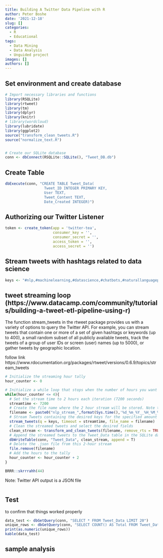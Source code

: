 ```yaml
---
title: Building A Twitter Data Pipeline with R
author: Peter Boshe
date: '2021-12-18'
slug: []
categories:
  - R
  - Educational
tags:
  - Data Mining
  - Data Analysis
  - Unguided project
images: []
authors: []
---
```



## Set environment and create database

```r
# Import necessary libraries and functions
library(RSQLite)
library(rtweet)
library(tm)
library(dplyr)
library(knitr)
# library(wordcloud)
library(lubridate)
library(ggplot2)
source("transform_clean_tweets.R")
source("normalize_text.R")


# Create our SQLite database
conn <- dbConnect(RSQLite::SQLite(), "Tweet_DB.db")
```


## Create Table

```r
dbExecute(conn, "CREATE TABLE Tweet_Data(
                  Tweet_ID INTEGER PRIMARY KEY,
                  User TEXT,
                  Tweet_Content TEXT,
                  Date_Created INTEGER)")
```

## Authorizing our Twitter Listener

```r
token <- create_token(app = 'twitter-tea',
                      consumer_key = '',
                      consumer_secret = '',
                      access_token = '',
                      access_secret = '')
```

## Stream tweets with hashtags related to data science

```r
keys <- "#nlp,#machinelearning,#datascience,#chatbots,#naturallanguageprocessing,#deeplearning"
```

## tweet streaming loop (https://www.datacamp.com/community/tutorials/building-a-tweet-etl-pipeline-using-r)

The function stream_tweets in the rtweet package provides us with a variety of options to query the Twitter API. For example, you can stream tweets that contain one or more of a set of given hashtags or keywords (up to 400), a small random subset of all publicly available tweets, track the tweets of a group of user IDs or screen (user) names (up to 5000), or gather tweets by geographic location.

follow link https://www.rdocumentation.org/packages/rtweet/versions/0.6.9/topics/stream_tweets

```r
# Initialize the streaming hour tally
hour_counter <- 0

# Initialize a while loop that stops when the number of hours you want to stream tweets for is exceeded
while(hour_counter <= 4){
  # Set the stream time to 2 hours each iteration (7200 seconds)
  streamtime <- 7200
  # Create the file name where the 2 hour stream will be stored. Note that the Twitter API outputs a .json file.
  filename <- paste0("nlp_stream_",format(Sys.time(),'%d_%m_%Y__%H_%M_%S'),".json")
  # Stream Tweets containing the desired keys for the specified amount of time
  stream_tweets(q = keys, timeout = streamtime, file_name = filename)
  # Clean the streamed tweets and select the desired fields
  clean_stream <- transform_and_clean_tweets(filename, remove_rts = TRUE)
  # Append the streamed tweets to the Tweet_Data table in the SQLite database
  dbWriteTable(conn, "Tweet_Data", clean_stream, append = T)
  # Delete the .json file from this 2-hour stream
  file.remove(filename)
  # Add the hours to the tally
  hour_counter <- hour_counter + 2
}

BRRR::skrrrahh(44)
```

Note: Twitter API output is a JSON file


```r

```




## Test

to confirm that things worked properly

```r
data_test <- dbGetQuery(conn, "SELECT * FROM Tweet_Data LIMIT 20")
unique_rows <- dbGetQuery(conn, "SELECT COUNT() AS Total FROM Tweet_Data")
print(as.numeric(unique_rows))
kable(data_test)
```

## sample analysis













